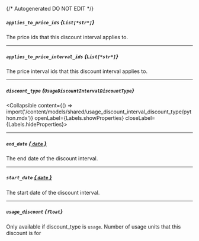 {/* Autogenerated DO NOT EDIT  */}

##### `applies_to_price_ids` *{`List[*str*]`}*
The price ids that this discount interval applies to.

---
##### `applies_to_price_interval_ids` *{`List[*str*]`}*
The price interval ids that this discount interval applies to.

---
##### `discount_type` *{`UsageDiscountIntervalDiscountType`}*
<Collapsible content={() => import('/content/models/shared/usage_discount_interval_discount_type/python.mdx')} openLabel={Labels.showProperties} closeLabel={Labels.hideProperties}>
</Collapsible>

---
##### `end_date` [*{ `date` }*](https://docs.python.org/3/library/datetime.html#date-objects)
The end date of the discount interval.

---
##### `start_date` [*{ `date` }*](https://docs.python.org/3/library/datetime.html#date-objects)
The start date of the discount interval.

---
##### `usage_discount` *{`float`}*
Only available if discount_type is `usage`. Number of usage units that this discount is for


